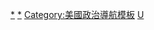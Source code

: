 <noinclude>{{noteTA
|G1 = USState
|1 = zh-cn:佐治亚; zh-tw:喬治亞; zh-hk:佐治亞;
}}</noinclude>
{{Navbox
|name = 美國同性結合
|title = [[美國同性婚姻]]
|aboveclass=hlist
|bodyclass=hlist

|above =
; 參見
: [[美國州憲法婚姻修正案列表]]

|list1 = 
{{Navbox subgroup
<!--list1 因顏色關係刻意跳過-->
  | list2 = 
* [[阿拉巴马州同性婚姻|阿拉巴马]]
* [[阿拉斯加州同性婚姻|阿拉斯加]]
* [[亚利桑那州同性婚姻|亚利桑那]]
* 阿肯色
* [[加州同性婚姻|加利福尼亞]]
* [[科罗拉多州同性婚姻|科罗拉多]]
* [[康涅狄格州同性婚姻|康涅狄格]]
* [[特拉华州同性婚姻|特拉華]]
* [[華盛頓哥倫比亞特區同性婚姻|哥倫比亞特區]]
* [[佛罗里达州同性婚姻|佛罗里达]]
* 喬治亞
* 關島
* [[夏威夷州同性婚姻|夏威夷]]
* [[爱达荷州同性婚姻|爱达荷]]
* [[伊利諾州同性婚姻|伊利诺伊]]
* [[印第安納州同性婚姻|印第安納]]
* [[艾奥瓦州同性婚姻|艾奥瓦]]
* [[堪萨斯州同性婚姻|堪萨斯]]
* 肯塔基
* 路易斯安那
* [[緬因州同性婚姻|緬因]]
* [[馬里蘭州同性婚姻|馬里蘭]]
* [[马萨诸塞州同性婚姻|麻薩諸塞]]
* 密歇根
* [[明尼蘇達州同性婚姻|明尼蘇達]]
* 密西西比
* [[密苏里州同性婚姻|密苏里]]
* [[蒙大拿州同性婚姻|蒙大拿]]
* 內布拉斯加
* [[内华达州同性婚姻|内华达]]
* [[新罕布什爾州同性婚姻|新罕布什爾]]
* [[新澤西州同性婚姻|新澤西]]
* [[新墨西哥州同性婚姻|新墨西哥]]
* [[纽约州同性婚姻|纽约州]]
* [[北卡罗来纳州同性婚姻|北卡罗来纳]]
* 北達科他
* 北马里亚纳群岛
* 俄亥俄
* [[俄克拉荷马州同性婚姻|俄克拉荷马]]
* [[俄勒岡州同性婚姻|俄勒岡]]
* [[賓夕法尼亞州同性婚姻|賓夕法尼亞]]
* 波多黎各
* [[羅德島州同性婚姻|羅德島]]
* [[南卡羅萊納同性婚姻|南卡羅萊納]]
* 南達科他
* 田納西
* 德克薩斯
* [[犹他州同性婚姻|犹他]]
* [[佛蒙特州同性婚姻|佛蒙特]]
* [[弗吉尼亚州同性婚姻|弗吉尼亚]]
* 美属维尔京群岛
* [[華盛頓州同性婚姻|華盛頓]]
* [[西弗吉尼亚州同性婚姻|西弗吉尼亚]]
* [[威斯康星州同性婚姻|威斯康星]]
* [[怀俄明州同性婚姻|怀俄明]]
* 所有部落司法管辖区
}}

|group2 = [[民事結合]]及註冊伴侶合法
|list2 = 
* 加利福尼亞
* 科羅拉多
* 哥倫比亞特區
* 夏威夷
* 伊利诺伊
* 緬因
* 馬里蘭
* 內華達
* 新澤西
* 俄勒岡
* 華盛頓
* 威斯康星
|group3 = 同性结合法律不明
|list3 =
*美屬薩摩亞
|belowstyle = text-align: left; font-size: 95%;
|below = 
}}<noinclude>

{{collapsible option}}

[[Category:美国LGBT|*]]
[[Category:同性结合|*]]
[[Category:美國政治導航模板]]
[[Category:LGBT模板|U]]
</noinclude>